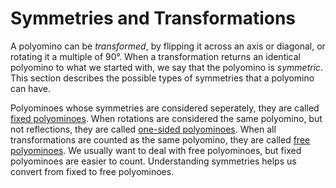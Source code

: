 # Symmetries and Transformations

A polyomino can be _transformed_, by flipping it across an axis or diagonal, or rotating it a multiple of 90°. When a transformation returns an identical polyomino to what we started with, we say that the polyomino is _symmetric_. This section describes the possible types of symmetries that a polyomino can have.

Polyominoes whose symmetries are considered seperately, they are called [fixed polyominoes](/glossary/fixed). When rotations are considered the same polyomino, but not reflections, they are called [one-sided polyominoes](/glossary/one-sided). When all transformations are counted as the same polyomino, they are called [free polyominoes](/glossary/free). We usually want to deal with free polyominoes, but fixed polyominoes are easier to count. Understanding symmetries helps us convert from fixed to free polyominoes.
